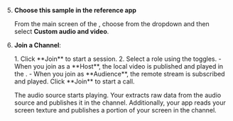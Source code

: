 <PlatformWrapper platform="unity">

5. **Choose this sample in the reference app**

    From the main screen of the <Vpl k="CLIENT" />, choose **<Vpd k="NAME" />** from the dropdown and then select **Custom audio and video**.

1. **Join a Channel**:

    <ProductWrapper product="{['interactive-live-streaming', 'broadcast-streaming']}">
    1. Click **Join** to start a session.
    2. Select a role using the toggles.
        - When you join as a **Host**, the local video is published and played in the <Vpl k="CLIENT"/>.
        - When you join as **Audience**, the remote stream is subscribed and played.
    </ProductWrapper>

    <ProductWrapper product="video-calling, voice-calling">
    Click **Join** to start a call.
    </ProductWrapper>

    The audio source starts playing. Your <Vpl k="CLIENT"/> extracts raw data from the audio source and publishes it in the channel. Additionally, your app reads your screen texture and publishes a portion of your screen in the channel.
</PlatformWrapper>